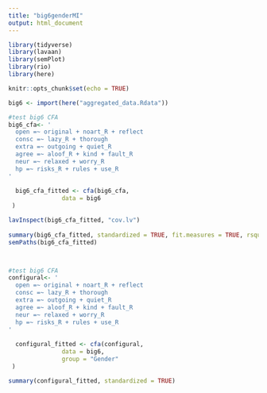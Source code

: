 ```yaml
---
title: "big6genderMI"
output: html_document
---
```


```r

library(tidyverse)
library(lavaan)
library(semPlot)
library(rio)
library(here)

knitr::opts_chunk$set(echo = TRUE)
```

```r

big6 <- import(here("aggregated_data.Rdata"))
```

```r

#test big6 CFA
big6_cfa<- '
  open =~ original + noart_R + reflect
  consc =~ lazy_R + thorough
  extra =~ outgoing + quiet_R
  agree =~ aloof_R + kind + fault_R
  neur =~ relaxed + worry_R
  hp =~ risks_R + rules + use_R
'
  
  big6_cfa_fitted <- cfa(big6_cfa,
               data = big6
 )

lavInspect(big6_cfa_fitted, "cov.lv")
  
summary(big6_cfa_fitted, standardized = TRUE, fit.measures = TRUE, rsquare = TRUE)
semPaths(big6_cfa_fitted)




```
```r
#test big6 CFA
configural<- '
  open =~ original + noart_R + reflect
  consc =~ lazy_R + thorough
  extra =~ outgoing + quiet_R
  agree =~ aloof_R + kind + fault_R
  neur =~ relaxed + worry_R
  hp =~ risks_R + rules + use_R
'
  
  configural_fitted <- cfa(configural,
               data = big6,
               group = "Gender"
 )

summary(configural_fitted, standardized = TRUE)
```






